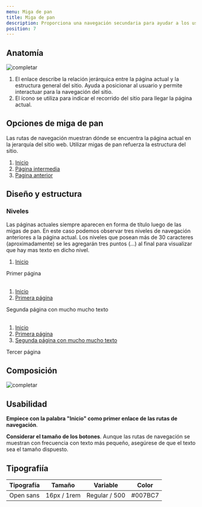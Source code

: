 ```yaml
---
menu: Miga de pan
title: Miga de pan
description: Proporciona una navegación secundaria para ayudar a los usuarios a comprender dónde se encuentran.
position: 7
---
```


## Anatomía

![completar](/componentes/breadcrumb/anatomía-1.svg)

1. El enlace describe la relación jerárquica entre la página actual y la estructura general del sitio. Ayuda a posicionar al usuario y permite interactuar para la navegación del sitio.
2. El ícono se utiliza para indicar el recorrido del sitio para llegar la página actual.

## Opciones de miga de pan

Las rutas de navegación muestran dónde se encuentra la página actual en la jerarquía del sitio web. Utilizar migas de pan refuerza la estructura del sitio.

<div>
  <nav aria-label="breadcrumb">
    <ol className="breadcrumb">
      <li className="breadcrumb-item">
        <a href="#">Inicio</a>
      </li>
      <li className="breadcrumb-item">
        <a href="#">Página intermedia</a>
      </li>
      <li className="breadcrumb-item">
        <a href="#">Pagina anterior</a>
      </li>
    </ol>
  </nav>
</div>

## Diseño y estructura

### Niveles

Las páginas actuales siempre aparecen en forma de título luego de las migas de pan. En este caso podemos observar tres niveles de navegación anteriores a la página actual. Los niveles que posean más de 30 caracteres (aproximadamente) se les agregarán tres puntos (…) al final para visualizar que hay mas texto en dicho nivel.

<Example>
  <nav aria-label="breadcrumb">
    <ol className="breadcrumb">
      <li className="breadcrumb-item">
        <a href="#">Inicio</a>
      </li>
    </ol>
  </nav>
  <div class="h2 text-muted">Primer página</div>
</Example>

<br />

<Example>
  <nav aria-label="breadcrumb">
    <ol className="breadcrumb">
      <li className="breadcrumb-item">
        <a href="#">Inicio</a>
      </li>
      <li className="breadcrumb-item">
        <a href="#">Primera página</a>
      </li>
    </ol>
  </nav>
  <div class="h2 text-muted">Segunda página con mucho mucho texto</div>
</Example>

<br />

<Example>
  <nav aria-label="breadcrumb">
    <ol className="breadcrumb">
      <li className="breadcrumb-item">
        <a href="#">Inicio</a>
      </li>
      <li className="breadcrumb-item">
        <a href="#">Primera página</a>
      </li>
      <li className="breadcrumb-item">
        <a href="#">Segunda página con mucho mucho texto</a>
      </li>
    </ol>
  </nav>
  <div class="h2 text-muted">Tercer página</div>
</Example>

## Composición

![completar](/componentes/breadcrumb/composición-1.svg)

## Usabilidad

**Empiece con la palabra "Inicio" como primer enlace de las rutas de navegación**.

**Considerar el tamaño de los botones**. Aunque las rutas de navegación se muestran con frecuencia con texto más pequeño, asegúrese de que el texto sea el tamaño dispuesto.

## Tipografiía

| Tipografía | Tamaño      | Variable      | Color   |
| ---------- | ----------- | ------------- | ------- |
| Open sans  | 16px / 1rem | Regular / 500 | #007BC7 |

